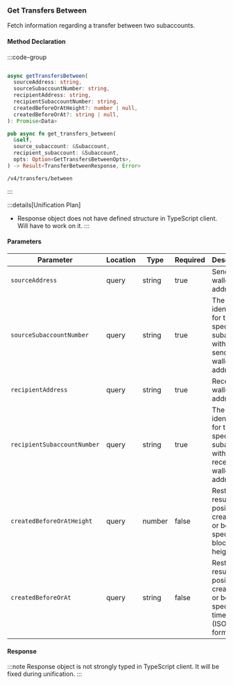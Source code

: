### Get Transfers Between

Fetch information regarding a transfer between two subaccounts.

#### Method Declaration

:::code-group

```python [Python]

```

```typescript [TypeScript]
async getTransfersBetween(
  sourceAddress: string,
  sourceSubaccountNumber: string,
  recipientAddress: string,
  recipientSubaccountNumber: string,
  createdBeforeOrAtHeight?: number | null,
  createdBeforeOrAt?: string | null,
): Promise<Data>
```

```rust [Rust]
pub async fn get_transfers_between(
  &self,
  source_subaccount: &Subaccount,
  recipient_subaccount: &Subaccount,
  opts: Option<GetTransfersBetweenOpts>,
) -> Result<TransferBetweenResponse, Error>
```

```url [API]
/v4/transfers/between
```

:::

:::details[Unification Plan]
- Response object does not have defined structure in TypeScript client. Will have to work on it.
:::

#### Parameters

| Parameter                   | Location  | Type    | Required  | Description                                                                                 |
| --------------------------- | --------- | ------- | --------- | ------------------------------------------------------------------------------------------- |
| `sourceAddress`             | query     | string  | true      | Sender's wallet address                                                                     |
| `sourceSubaccountNumber`    | query     | string  | true      | The identifier for the specific subaccount within the sender wallet address.                |
| `recipientAddress`          | query     | string  | true      | Receiver wallet address                                                                     |
| `recipientSubaccountNumber` | query     | string  | true      | The identifier for the specific subaccount within the receiver wallet address.              |
| `createdBeforeOrAtHeight`   | query     | number  | false     | Restricts results to positions created at or before a specific blockchain height.           |
| `createdBeforeOrAt`         | query     | string  | false     | Restricts results to positions created at or before a specific timestamp (ISO 8601 format). |

#### Response

:::note
Response object is not strongly typed in TypeScript client. It will be fixed during unification.
:::
